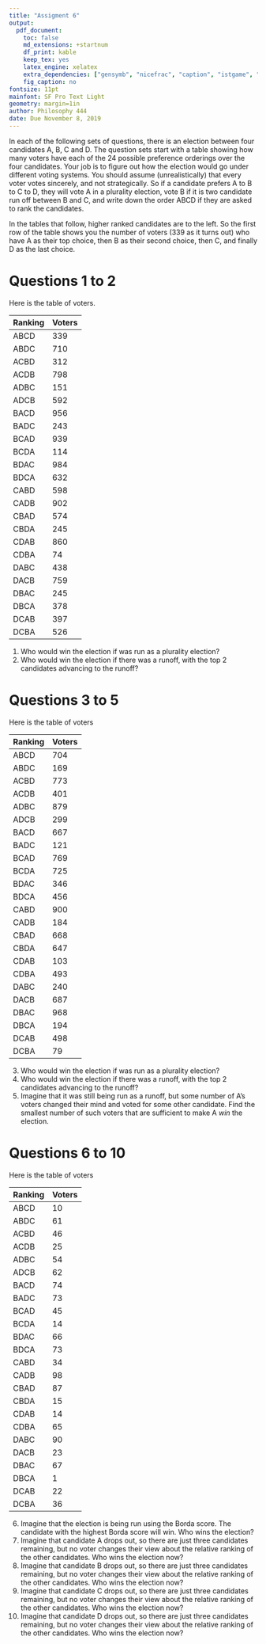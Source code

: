 ```yaml
---
title: "Assigment 6"
output:
  pdf_document:
    toc: false
    md_extensions: +startnum
    df_print: kable
    keep_tex: yes
    latex_engine: xelatex
    extra_dependencies: ["gensymb", "nicefrac", "caption", "istgame", "mathastext"]
    fig_caption: no
fontsize: 11pt
mainfont: SF Pro Text Light
geometry: margin=1in
author: Philosophy 444
date: Due November 8, 2019
---
```


In each of the following sets of questions, there is an election between four candidates A, B, C and D. The question sets start with a table showing how many voters have each of the 24 possible preference orderings over the four candidates. Your job is to figure out how the election would go under different voting systems. You should assume (unrealistically) that every voter votes sincerely, and not strategically. So if a candidate prefers A to B to C to D, they will vote A in a plurality election, vote B if it is two candidate run off between B and C, and write down the order ABCD if they are asked to rank the candidates.

In the tables that follow, higher ranked candidates are to the left. So the first row of the table shows you the number of voters (339 as it turns out) who have A as their top choice, then B as their second choice, then C, and finally D as the last choice.

\newpage

# Questions 1 to 2

Here is the table of voters.

|	Ranking	|	Voters	|
| -------	| -----	|
|	ABCD	|	339	|
|	ABDC	|	710	|
|	ACBD	|	312	|
|	ACDB	|	798	|
|	ADBC	|	151	|
|	ADCB	|	592	|
|	BACD	|	956	|
|	BADC	|	243	|
|	BCAD	|	939	|
|	BCDA	|	114	|
|	BDAC	|	984	|
|	BDCA	|	632	|
|	CABD	|	598	|
|	CADB	|	902	|
|	CBAD	|	574	|
|	CBDA	|	245	|
|	CDAB	|	860	|
|	CDBA	|	74	|
|	DABC	|	438	|
|	DACB	|	759	|
|	DBAC	|	245	|
|	DBCA	|	378	|
|	DCAB	|	397	|
|	DCBA	|	526	|

1. Who would win the election if was run as a plurality election?
2. Who would win the election if there was a runoff, with the top 2 candidates advancing to the runoff?

\newpage

# Questions 3 to 5

Here is the table of voters

|	Ranking	|	Voters	|
| ----	| -----	|
|	ABCD	|	704	|
|	ABDC	|	169	|
|	ACBD	|	773	|
|	ACDB	|	401	|
|	ADBC	|	879	|
|	ADCB	|	299	|
|	BACD	|	667	|
|	BADC	|	121	|
|	BCAD	|	769	|
|	BCDA	|	725	|
|	BDAC	|	346	|
|	BDCA	|	456	|
|	CABD	|	900	|
|	CADB	|	184	|
|	CBAD	|	668	|
|	CBDA	|	647	|
|	CDAB	|	103	|
|	CDBA	|	493	|
|	DABC	|	240	|
|	DACB	|	687	|
|	DBAC	|	968	|
|	DBCA	|	194	|
|	DCAB	|	498	|
|	DCBA	|	79	|


3. Who would win the election if was run as a plurality election?
4. Who would win the election if there was a runoff, with the top 2 candidates advancing to the runoff?
5. Imagine that it was still being run as a runoff, but some number of A's voters changed their mind and voted for some other candidate. Find the smallest number of such voters that are sufficient to make A *win* the election.

\newpage

# Questions 6 to 10

Here is the table of voters

|	Ranking	|	Voters	|
| ----	| -----	|
|	ABCD	|	10	|
|	ABDC	|	61	|
|	ACBD	|	46	|
|	ACDB	|	25	|
|	ADBC	|	54	|
|	ADCB	|	62	|
|	BACD	|	74	|
|	BADC	|	73	|
|	BCAD	|	45	|
|	BCDA	|	14	|
|	BDAC	|	66	|
|	BDCA	|	73	|
|	CABD	|	34	|
|	CADB	|	98	|
|	CBAD	|	87	|
|	CBDA	|	15	|
|	CDAB	|	14	|
|	CDBA	|	65	|
|	DABC	|	90	|
|	DACB	|	23	|
|	DBAC	|	67	|
|	DBCA	|	1	|
|	DCAB	|	22	|
|	DCBA	|	36	|

6. Imagine that the election is being run using the Borda score. The candidate with the highest Borda score will win. Who wins the election?
7. Imagine that candidate A drops out, so there are just three candidates remaining, but no voter changes their view about the relative ranking of the other candidates. Who wins the election now?
8. Imagine that candidate B drops out, so there are just three candidates remaining, but no voter changes their view about the relative ranking of the other candidates. Who wins the election now?
9. Imagine that candidate C drops out, so there are just three candidates remaining, but no voter changes their view about the relative ranking of the other candidates. Who wins the election now?
10. Imagine that candidate D drops out, so there are just three candidates remaining, but no voter changes their view about the relative ranking of the other candidates. Who wins the election now?
